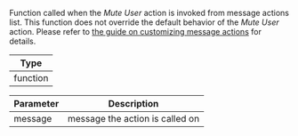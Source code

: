 Function called when the _Mute User_ action is invoked from message actions list.
This function does not override the default behavior of the _Mute User_ action.
Please refer to [the guide on customizing message actions](../../../../guides/message_actions_customization.mdx) for details.

| Type     |
| -------- |
| function |

| Parameter | Description                     |
| --------- | ------------------------------- |
| message   | message the action is called on |
